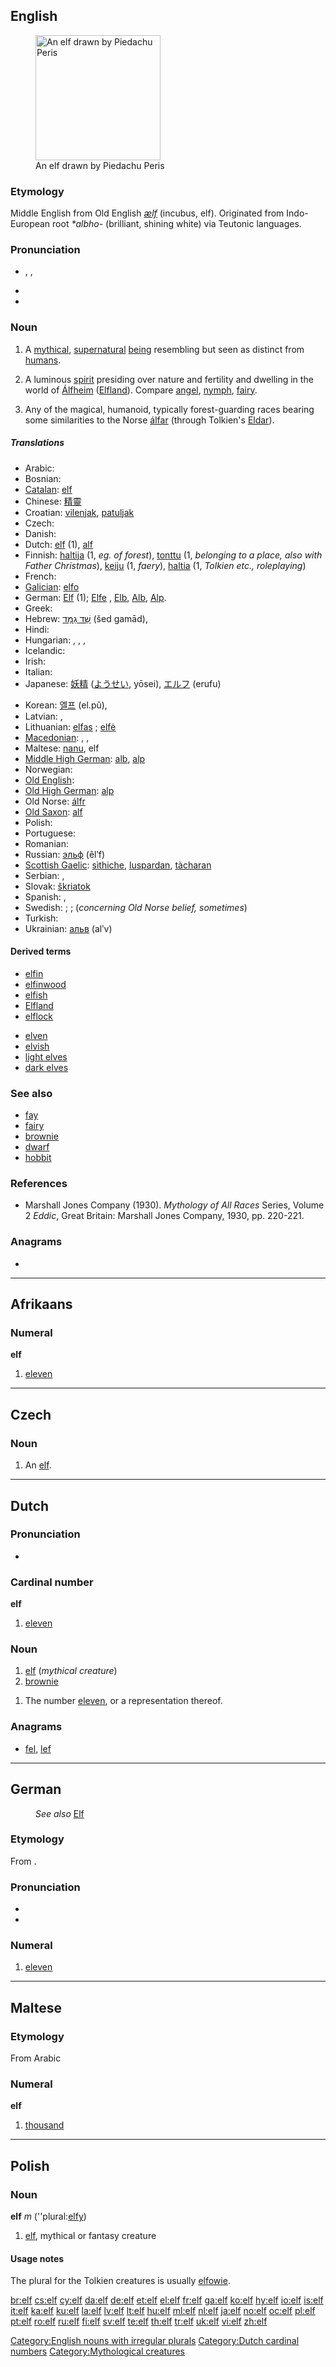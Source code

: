 {{also|Elf}}
{{also|ELF}}
==English==
[[Image:Elfo_red.jpg|thumb|right|200px|An elf drawn by Piedachu Peris]]

===Etymology===
Middle English from Old English ''[[ælf]]'' (incubus, elf). Originated from Indo-European root ''*albho-'' (brilliant, shining white) via Teutonic languages.

===Pronunciation===
* {{enPR|ĕlf}}, {{IPA|/ɛlf/}}, {{SAMPA|/EIf/}}
* {{audio|En-us-elf.ogg|Audio (US)}}
* {{rhymes|ɛlf}}

===Noun===
{{en-noun|elves}}
{{wikipedia|Elf}}

# A [[mythical]], [[supernatural]] [[being]] resembling but seen as distinct from [[humans]].
# {{Norse mythology}} A luminous [[spirit]] presiding over nature and fertility and dwelling in the world of [[Álfheim]] ([[Elfland]]). Compare [[angel]], [[nymph]], [[fairy]].
# {{fantasy}} Any of the magical, humanoid, typically forest-guarding races bearing some similarities to the Norse [[álfar]] (through Tolkien's [[Eldar]]).

=====Translations=====
{{trans-top|a mythical being}}
* Arabic: {{t-|ar|قزم|m}}
* Bosnian: {{t-|bs|patuljak}}
* [[Catalan]]: [[elf]]
* Chinese: [[精靈]]
* Croatian: [[vilenjak]], [[patuljak]]
* Czech: {{t+|cs|elf|m}}
* Danish: {{t+|da|alf|c}}
* Dutch: [[#Dutch|elf]] (1), [[alf]]
* Finnish: [[haltija]] (1, ''eg. of forest''), [[tonttu]] (1, ''belonging to a place, also with Father Christmas''), [[keiju]] (1, ''faery''), [[haltia]] (1, ''Tolkien etc., roleplaying'')
* French: {{t+|fr|elfe|m}}
* [[Galician]]: [[elfo]]
* German: [[Elf]] {{m}} (1); [[Elfe]] {{f}}, [[Elb]], [[Alb]], [[Alp]].
* Greek: {{t+|el|ξωτικά|tr=xōtiká}}
* Hebrew: [[שד גמד|שֵׁד גַמָּד]] (šed gamād),  {{t|he|אלף |m|tr=elff}}
* Hindi: {{t-|hi|देव|xs=Hindi}}
* Hungarian: {{t-|hu|manó}}, {{t+|hu|elf}}, {{t+|hu|tündér}}, {{t+|hu|tünde}}
* Icelandic: {{t+|is|álfur|m}}
* Irish: {{t+|ga|lucharachán|xs=Irish}}
* Italian: {{t+|it|elfo}}
* Japanese: [[妖精]] ([[ようせい]], yōsei), [[エルフ]] (erufu)
{{trans-mid}}
* Korean: [[엘프]] (el.pŭ),  {{t+|ko|요정|tr=yojeong|sc=Hang}}
* Latvian: {{t+|lv|elfs|m|xs=Latvian}},  {{t|lv|elfa|f|xs=Latvian}}
* Lithuanian: [[elfas]] {{m}}; [[elfė]] {{f}}
* [[Macedonian]]: {{t|mk|виленик|m|tr=vílenik}},  {{t|mk|џуџе|n|tr=džúdže}},  {{t|mk|елф|m|tr=elf}}
* Maltese: [[nanu]], elf
* [[Middle High German]]: [[alb]], [[alp]]
* Norwegian: {{t+|no|alv|m}}
* [[Old English]]: {{t-|ang|ælf|xs=Old English}}
* [[Old High German]]: [[alp]]
* Old Norse: [[álfr]]
* [[Old Saxon]]: [[alf]]
* Polish: {{t+|pl|elf|m}}
* Portuguese: {{t+|pt|elfo|m}}
* Romanian: {{t+|ro|elf}}
* Russian: [[эльф]] (êlʹf) {{m}}
* [[Scottish Gaelic]]: [[sìthiche]], [[luspardan]], [[tàcharan]]
* Serbian: {{t-|sr|патуљак|sc=Cyrl}}, {{t-|sr|patuljak}}
* Slovak: [[škriatok]] {{m}}
* Spanish: {{t-|es|elfo}}, {{t-|es|duende}}
* Swedish: {{t|sv|alv|m}}; {{t|sv|älva|f}}; (''concerning Old Norse belief, sometimes'') {{t|sv|alf}}
* Turkish: {{t+|tr|elf}}
* Ukrainian: [[альв]] (alʹv)
{{trans-bottom}}

====Derived terms====
{{top2}}
* [[elfin]]
* [[elfinwood]]
* [[elfish]]
* [[Elfland]]
* [[elflock]]
{{mid2}}
* [[elven]]
* [[elvish]]
* [[light elves]]
* [[dark elves]]
{{bottom2}}

===See also===
* [[fay]]
* [[fairy]]
* [[brownie]]
* [[dwarf]]
* [[hobbit]]

===References===
* Marshall Jones Company (1930). ''Mythology of All Races'' Series, Volume 2 ''Eddic'', Great Britain: Marshall Jones Company, 1930, pp. 220-221.

===Anagrams===
* {{alphagram|[[EFL#English|EFL]]}}

[[Category:English nouns with irregular plurals]]

----

==Afrikaans==

===Numeral===
'''elf'''

# {{cardinal|lang=af}} [[eleven]]

----

==Czech==

===Noun===
{{cs-noun|g=m}}

# An [[#English|elf]].

----

==Dutch==

===Pronunciation===
* {{audio|Nl-elf.ogg|audio}}

===Cardinal number===
{{cardinalbox|nl|10|11|12|tien|twaalf|ord=elfde}}
'''elf'''

# [[eleven]]

===Noun===
{{nl-noun|g1=m|g2=f|elfen|elfje}}

# [[#English|elf]] (''mythical creature'')
# [[brownie]]

{{nl-noun|g1=m|g2=f|elven|elfje}}

# The number [[eleven]], or a representation thereof.

===Anagrams===
* [[fel#Dutch|fel]], [[lef#Dutch|lef]]

[[Category:Dutch cardinal numbers]]

----

==German==
: ''See also'' [[Elf]]

===Etymology===
From {{etyl|goh|de}} {{term|einlif|lang=goh}}.

===Pronunciation===
* {{IPA|/ʔɛlf/|lang=de}}
* {{audio|De-elf.ogg|audio}}

===Numeral===
{{infl|de|numeral}}

# {{cardinal|lang=de}} [[eleven]]

----

==Maltese==

===Etymology===
From Arabic

===Numeral===
'''elf'''

# {{cardinal|lang=mt}} [[thousand]]

----

==Polish==

===Noun===
'''elf''' ''m'' (''plural:[[elfy]])

# [[elf#English|elf]], mythical or fantasy creature

====Usage notes====
The plural for the Tolkien creatures is usually [[elfowie]].

[[Category:Mythological creatures]]

[[br:elf]]
[[cs:elf]]
[[cy:elf]]
[[da:elf]]
[[de:elf]]
[[et:elf]]
[[el:elf]]
[[fr:elf]]
[[ga:elf]]
[[ko:elf]]
[[hy:elf]]
[[io:elf]]
[[is:elf]]
[[it:elf]]
[[ka:elf]]
[[ku:elf]]
[[la:elf]]
[[lv:elf]]
[[lt:elf]]
[[hu:elf]]
[[ml:elf]]
[[nl:elf]]
[[ja:elf]]
[[no:elf]]
[[oc:elf]]
[[pl:elf]]
[[pt:elf]]
[[ro:elf]]
[[ru:elf]]
[[fi:elf]]
[[sv:elf]]
[[te:elf]]
[[th:elf]]
[[tr:elf]]
[[uk:elf]]
[[vi:elf]]
[[zh:elf]]